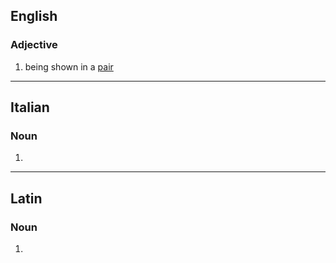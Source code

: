 ==English==

===Adjective===
{{en-adj|-}}

# {{lb|en|heraldry|of a|[[bar]]}} being shown in a [[pair]]

----

==Italian==

===Noun===
{{head|it|noun plural form|g=f-p}}

# {{plural of|it|gemella}}

----

==Latin==

===Noun===
{{la-noun-form|gemelle}}

# {{inflection of|la|gemellus||voc|s}}